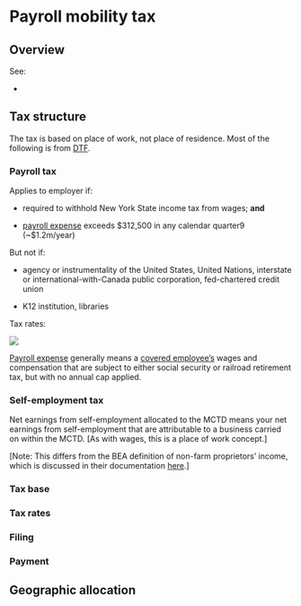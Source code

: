 # Payroll mobility tax

## Overview

See:

-   

## Tax structure

The tax is based on place of work, not place of residence. Most of the following is from [DTF](https://www.tax.ny.gov/bus/mctmt/emp.htm).

### Payroll tax

Applies to employer if:

-   required to withhold New York State income tax from wages; **and**

-   [payroll expense](https://www.tax.ny.gov/bus/mctmt/def_ps.htm#pe) exceeds \$312,500 in any calendar quarter9 (\~\$1.2m/year)

But not if:

-   agency or instrumentality of the United States, United Nations, interstate or international-with-Canada public corporation, fed-chartered credit union

-   K12 institution, libraries

Tax rates:

![](images/paste-A8A8B028.png)

[Payroll expense](https://www.tax.ny.gov/bus/mctmt/def_ps.htm#pe) generally means a [covered employee's](https://www.tax.ny.gov/bus/mctmt/def_ce.htm#coveredemp "covered employee's") wages and compensation that are subject to either social security or railroad retirement tax, but with no annual cap applied.

### Self-employment tax

Net earnings from self-employment allocated to the MCTD means your net earnings from self-employment that are attributable to a business carried on within the MCTD. \[As with wages, this is a place of work concept.\]

\[Note: This differs from the BEA definition of non-farm proprietors' income, which is discussed in their documentation [here](https://www.bea.gov/resources/methodologies/nipa-handbook/pdf/chapter-11.pdf).\]

### Tax base

### Tax rates

### Filing

### Payment

## Geographic allocation
